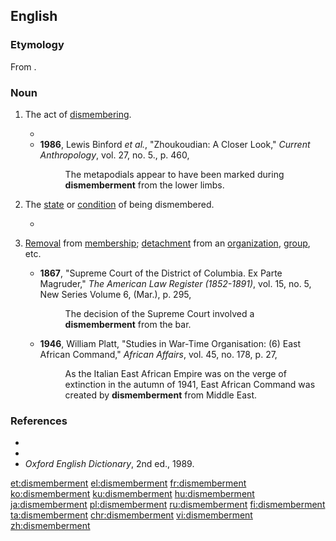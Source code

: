 ==English==

===Etymology===
From {{suffix|dismember|ment|lang=en}}.

===Noun===
{{en-noun}}

# {{lb|en|countable}} The act of [[dismember]]ing.
#* {{quote-text|year=1911|author=[[w:R._Austin_Freeman|R. Austin Freeman]]|title=The Vanishing Man|chapter=13|passage=The skill is shown by the neat way in which the '''dismemberment''' has been carried out. The parts have not been rudely hacked asunder, but have been separated at the joints.}}
#* '''1986''', Lewis Binford ''et al.'', "Zhoukoudian: A Closer Look," ''Current Anthropology'', vol. 27, no. 5., p. 460,
#*: The metapodials appear to have been marked during '''dismemberment''' from the lower limbs.
# {{lb|en|uncountable}} The [[state]] or [[condition]] of being dismembered.
#* {{quote-text|year=1831|author=[[w:Thomas_Carlyle|Thomas Carlyle]]|title=Sartor Resartus|chapter=11|passage=Is not the fair fabric of Society itself, with all its royal mantles and pontifical stoles, whereby, from nakedness and '''dismemberment''', we are organized into Polities, into nations, and a whole co-operating Mankind, the creation, as has here been often irrefragably evinced, of the Tailor alone?}}
# {{lb|en|countable}} [[removal|Removal]] from [[membership]]; [[detachment]] from an [[organization]], [[group]], etc.
#* '''1867''', "Supreme Court of the District of Columbia. Ex Parte Magruder," ''The American Law Register (1852-1891)'', vol. 15, no. 5, New Series Volume 6, (Mar.), p. 295,
#*: The decision of the Supreme Court involved a '''dismemberment''' from the bar.
#* '''1946''', William Platt, "Studies in War-Time Organisation: (6) East African Command," ''African Affairs'', vol. 45, no. 178, p. 27,
#*: As the Italian East African Empire was on the verge of extinction in the autumn of 1941, East African Command was created by '''dismemberment''' from Middle East.

===References===
* {{R:Webster 1913}}
* {{R:Dictionary.com}}
* ''Oxford English Dictionary'', 2nd ed., 1989.

[[et:dismemberment]]
[[el:dismemberment]]
[[fr:dismemberment]]
[[ko:dismemberment]]
[[ku:dismemberment]]
[[hu:dismemberment]]
[[ja:dismemberment]]
[[pl:dismemberment]]
[[ru:dismemberment]]
[[fi:dismemberment]]
[[ta:dismemberment]]
[[chr:dismemberment]]
[[vi:dismemberment]]
[[zh:dismemberment]]
